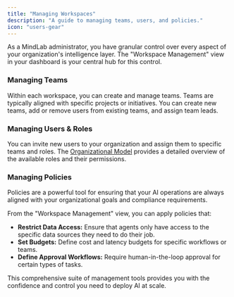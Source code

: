 ```yaml
---
title: "Managing Workspaces"
description: "A guide to managing teams, users, and policies."
icon: "users-gear"
---
```


As a MindLab administrator, you have granular control over every aspect of your organization's intelligence layer. The "Workspace Management" view in your dashboard is your central hub for this control.

### Managing Teams

Within each workspace, you can create and manage teams. Teams are typically aligned with specific projects or initiatives. You can create new teams, add or remove users from existing teams, and assign team leads.

### Managing Users & Roles

You can invite new users to your organization and assign them to specific teams and roles. The [Organizational Model](/governance/organizational-model) provides a detailed overview of the available roles and their permissions.

### Managing Policies

Policies are a powerful tool for ensuring that your AI operations are always aligned with your organizational goals and compliance requirements.

From the "Workspace Management" view, you can apply policies that:

-   **Restrict Data Access:** Ensure that agents only have access to the specific data sources they need to do their job.
-   **Set Budgets:** Define cost and latency budgets for specific workflows or teams.
-   **Define Approval Workflows:** Require human-in-the-loop approval for certain types of tasks.

This comprehensive suite of management tools provides you with the confidence and control you need to deploy AI at scale.